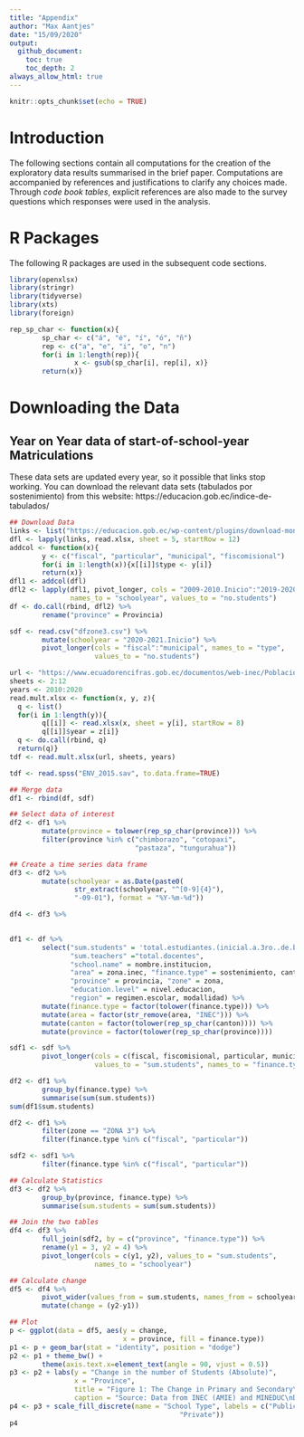 ```yaml
---
title: "Appendix"
author: "Max Aantjes"
date: "15/09/2020"
output:
  github_document:
    toc: true
    toc_depth: 2
always_allow_html: true
---
```


```r
knitr::opts_chunk$set(echo = TRUE)
```

# Introduction
The following sections contain all computations for the creation of the exploratory data results summarised in the brief paper. Computations are accompanied by references and justifications to clarify any choices made. Through *code book tables*, explicit references are also made to the survey questions which responses were used in the analysis. 

# R Packages
The following R packages are used in the subsequent code sections. 
```r
library(openxlsx)
library(stringr)
library(tidyverse)
library(xts)
library(foreign)
```
 
```r
rep_sp_char <- function(x){
        sp_char <- c("á", "é", "í", "ó", "ñ")
        rep <- c("a", "e", "i", "o", "n")
        for(i in 1:length(rep)){
                x <- gsub(sp_char[i], rep[i], x)}
        return(x)}
```

# Downloading the Data
## Year on Year data of start-of-school-year Matriculations 
These data sets are updated every year, so it possible that links stop working. You can download the relevant data sets (tabulados por sostenimiento) from this website: https://educacion.gob.ec/indice-de-tabulados/

```r
## Download Data
links <- list("https://educacion.gob.ec/wp-content/plugins/download-monitor/download.php?id=15555", "https://educacion.gob.ec/wp-content/plugins/download-monitor/download.php?id=15556", "https://educacion.gob.ec/wp-content/plugins/download-monitor/download.php?id=15557", "https://educacion.gob.ec/wp-content/plugins/download-monitor/download.php?id=15558")
dfl <- lapply(links, read.xlsx, sheet = 5, startRow = 12)
addcol <- function(x){
        y <- c("fiscal", "particular", "municipal", "fiscomisional")
        for(i in 1:length(x)){x[[i]]$type <- y[i]}
        return(x)}
dfl1 <- addcol(dfl)
dfl2 <- lapply(dfl1, pivot_longer, cols = "2009-2010.Inicio":"2019-2020.Inicio",
               names_to = "schoolyear", values_to = "no.students")
df <- do.call(rbind, dfl2) %>%
        rename("province" = Provincia)
```

```r
sdf <- read.csv("dfzone3.csv") %>%
        mutate(schoolyear = "2020-2021.Inicio") %>%
        pivot_longer(cols = "fiscal":"municipal", names_to = "type",
                     values_to = "no.students")
```

```r
url <- "https://www.ecuadorencifras.gob.ec/documentos/web-inec/Poblacion_y_Demografia/Proyecciones_Poblacionales/PROYECCION_POR_EDADES_PROVINCIAS_2010-2020_Y_NACIONAL_2010-2020.xlsx"
sheets <- 2:12
years <- 2010:2020
read.mult.xlsx <- function(x, y, z){
  q <- list()
  for(i in 1:length(y)){
        q[[i]] <- read.xlsx(x, sheet = y[i], startRow = 8)
        q[[i]]$year = z[i]}
  q <- do.call(rbind, q)
  return(q)}
tdf <- read.mult.xlsx(url, sheets, years)
```


```r
tdf <- read.spss("ENV_2015.sav", to.data.frame=TRUE)
```



```r
## Merge data
df1 <- rbind(df, sdf)
```

```r
## Select data of interest
df2 <- df1 %>%
        mutate(province = tolower(rep_sp_char(province))) %>%
        filter(province %in% c("chimborazo", "cotopaxi", 
                               "pastaza", "tungurahua"))
```

```r
## Create a time series data frame
df3 <- df2 %>%
        mutate(schoolyear = as.Date(paste0(
                str_extract(schoolyear, "^[0-9]{4}"), 
                "-09-01"), format = "%Y-%m-%d"))
```

```r
df4 <- df3 %>%
        
```



```r
df1 <- df %>%
        select("sum.students" = 'total.estudiantes.(inicial.a.3ro..de.bachillerato)', 
               "sum.teachers" ="total.docentes", 
               "school.name" = nombre.institucion, 
               "area" = zona.inec, "finance.type" = sostenimiento, canton, 
               "province" = provincia, "zone" = zona, 
               "education.level" = nivel.educacion,
               "region" = regimen.escolar, modallidad) %>%
        mutate(finance.type = factor(tolower(finance.type))) %>%
        mutate(area = factor(str_remove(area, "INEC"))) %>%
        mutate(canton = factor(tolower(rep_sp_char(canton)))) %>%
        mutate(province = factor(tolower(rep_sp_char(province))))

sdf1 <- sdf %>%
        pivot_longer(cols = c(fiscal, fiscomisional, particular, municipal),
                     values_to = "sum.students", names_to = "finance.type") 
```

```r
df2 <- df1 %>%
        group_by(finance.type) %>%
        summarise(sum(sum.students))
sum(df1$sum.students)
```


```r
df2 <- df1 %>%
        filter(zone == "ZONA 3") %>%
        filter(finance.type %in% c("fiscal", "particular"))

sdf2 <- sdf1 %>%
        filter(finance.type %in% c("fiscal", "particular"))

## Calculate Statistics
df3 <- df2 %>%
        group_by(province, finance.type) %>%
        summarise(sum.students = sum(sum.students))

## Join the two tables
df4 <- df3 %>%
        full_join(sdf2, by = c("province", "finance.type")) %>%
        rename(y1 = 3, y2 = 4) %>%
        pivot_longer(cols = c(y1, y2), values_to = "sum.students",
                     names_to = "schoolyear")

## Calculate change
df5 <- df4 %>%
        pivot_wider(values_from = sum.students, names_from = schoolyear) %>%
        mutate(change = (y2-y1))

## Plot
p <- ggplot(data = df5, aes(y = change, 
                            x = province, fill = finance.type))
p1 <- p + geom_bar(stat = "identity", position = "dodge")
p2 <- p1 + theme_bw() +
        theme(axis.text.x=element_text(angle = 90, vjust = 0.5))
p3 <- p2 + labs(y = "Change in the number of Students (Absolute)",
                x = "Province",
                title = "Figure 1: The Change in Primary and Secondary\nEducation Enrolment between 2019 and 2020 in Zone 3",
                caption = "Source: Data from INEC (AMIE) and MINEDUC\nData Summary by author (Max Aantjes)")
p4 <- p3 + scale_fill_discrete(name = "School Type", labels = c("Public",
                                          "Private"))
p4


```

